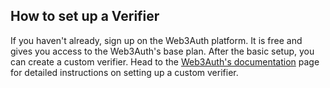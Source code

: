 ## How to set up a Verifier

If you haven't already, sign up on the Web3Auth platform. It is free and gives you access to the
Web3Auth's base plan. After the basic setup, you can create a custom verifier. Head to the
[Web3Auth's documentation](/docs/authentication) page for detailed instructions on setting up a
custom verifier.
